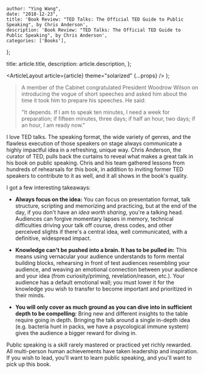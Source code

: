 
    author: "Ying Wang",
    date: "2018-12-23",
    title: 'Book Review: "TED Talks: The Official TED Guide to Public Speaking", by Chris Anderson',
    description: 'Book Review: "TED Talks: The Official TED Guide to Public Speaking", by Chris Anderson',
    categories: ['Books'],
};

  title: article.title,
  description: article.description,
};

  <ArticleLayout article={article} theme="solarized" {...props} />
);

> A member of the Cabinet congratulated President Woodrow Wilson on introducing
> the vogue of short speeches and asked him about the time it took him to
> prepare his speeches. He said:
>
> "It depends. If I am to speak ten minutes, I need a week for preparation; if
> fifteen minutes, three days; if half an hour, two days; if an hour, I am ready
> now."

I love TED talks. The speaking format, the wide variety of genres, and the
flawless execution of those speakers on stage always communicate a highly
impactful idea in a refreshing, unique way. Chris Anderson, the curator of TED,
pulls back the curtains to reveal what makes a great talk in his book on public
speaking. Chris and his team gathered lessons from hundreds of rehearsals for
this book, in addition to inviting former TED speakers to contribute to it as
well, and it all shows in the book's quality.

I got a few interesting takeaways:

- **Always focus on the idea:** You can focus on presentation format, talk
  structure, scripting and memorizing and practicing, but at the end of the
  day, if you don't have an _idea worth sharing_, you're a talking head.
  Audiences can forgive momentary lapses in memory, technical difficulties
  driving your talk off course, dress codes, and other perceived slights if
  there's a central idea, well communicated, with a definitive, widespread
  impact.

- **Knowledge can't be pushed into a brain. It has to be pulled in:** This
  means using vernacular your audience understands to form mental building
  blocks, rehearsing in front of test audiences resembling your audience, and
  weaving an emotional connection between your audience and your idea (from
  curiosity/priming, revelation/reason, etc.). Your audience has a default
  emotional wall; you must lower it for the knowledge you wish to transfer to
  become important and prioritized in their minds.

- **You will only cover as much ground as you can dive into in sufficient
  depth to be compelling:** Bring new and different insights to the table
  require going in depth. Bringing the talk around a single in-depth idea
  (e.g. bacteria hunt in packs, we have a psycological immune system) gives
  the audience a bigger reward for diving in.

Public speaking is a skill rarely mastered or practiced yet richly rewarded. All
multi-person human achievements have taken leadership and inspiration. If you
wish to lead, you'll want to learn public speaking, and you'll want to pick up
this book.
